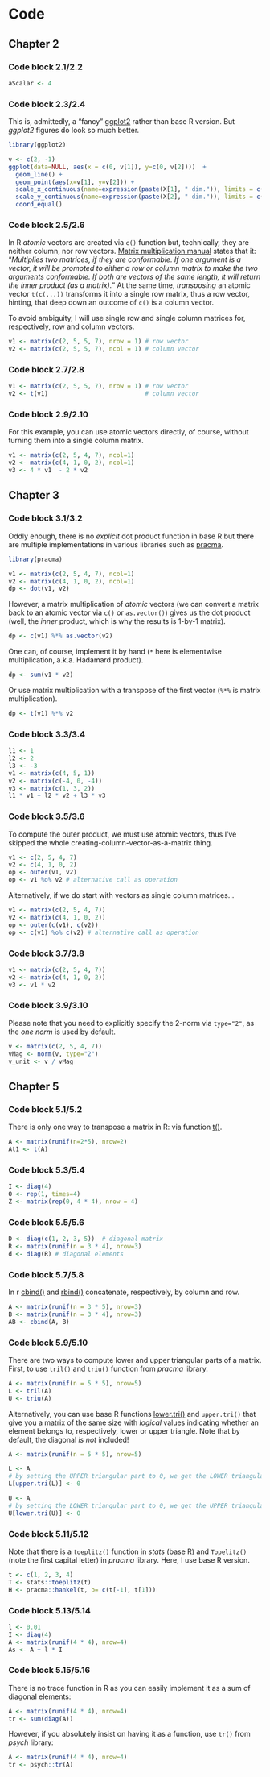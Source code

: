 # Code

## Chapter 2

### Code block 2.1/2.2 {-}
```r
aScalar <- 4
```

### Code block 2.3/2.4 {-}
This is, admittedly, a "fancy" [ggplot2](https://ggplot2.tidyverse.org/) rather than base R version. But _ggplot2_ figures do look so much better.
```r
library(ggplot2)

v <- c(2, -1)
ggplot(data=NULL, aes(x = c(0, v[1]), y=c(0, v[2])))  + 
  geom_line() + 
  geom_point(aes(x=v[1], y=v[2])) + 
  scale_x_continuous(name=expression(paste(X[1], " dim.")), limits = c(-3, 3)) + 
  scale_y_continuous(name=expression(paste(X[2], " dim.")), limits = c(-3, 3)) + 
  coord_equal()
```

### Code block 2.5/2.6 {-}
In R _atomic_ vectors are created via `c()` function but, technically, they are neither column, nor row vectors. [Matrix multiplication manual](https://stat.ethz.ch/R-manual/R-devel/library/base/html/matmult.html) states that it: "_Multiplies two matrices, if they are conformable. If one argument is a vector, it will be promoted to either a row or column matrix to make the two arguments conformable. If both are vectors of the same length, it will return the inner product (as a matrix)._" At the same time, _transposing_ an atomic vector `t(c(...))` transforms it into a single row matrix, thus a row vector, hinting, that deep down an outcome of `c()` is a column vector.

To avoid ambiguity, I will use single row and single column matrices for, respectively, row and column vectors.

```r
v1 <- matrix(c(2, 5, 5, 7), nrow = 1) # row vector
v2 <- matrix(c(2, 5, 5, 7), ncol = 1) # column vector
```

### Code block 2.7/2.8 {-}
```r
v1 <- matrix(c(2, 5, 5, 7), nrow = 1) # row vector
v2 <- t(v1)                           # column vector
```
 

### Code block 2.9/2.10 {-}
For this example, you can use atomic vectors directly, of course, without turning them into a single column matrix.
```r
v1 <- matrix(c(2, 5, 4, 7), ncol=1)
v2 <- matrix(c(4, 1, 0, 2), ncol=1)
v3 <- 4 * v1  - 2 * v2
```

## Chapter 3

### Code block 3.1/3.2 {-}
Oddly enough, there is no _explicit_ dot product function in base R but there are multiple implementations in various libraries such as [pracma](https://github.com/cran/pracma).
```r
library(pracma)

v1 <- matrix(c(2, 5, 4, 7), ncol=1)
v2 <- matrix(c(4, 1, 0, 2), ncol=1)
dp <- dot(v1, v2)
```

However, a matrix multiplication of _atomic_ vectors (we can convert a matrix back to an atomic vector via `c()` or `as.vector()`) gives us the dot product (well, the _inner_ product, which is why the results is 1-by-1 matrix).
```r
dp <- c(v1) %*% as.vector(v2)
```

One can, of course, implement it by hand (`*` here is elementwise multiplication, a.k.a. Hadamard product).
```r
dp <- sum(v1 * v2)
```

Or use matrix multiplication with a transpose of the first vector (`%*%` is matrix multiplication).
```r
dp <- t(v1) %*% v2
```

### Code block 3.3/3.4 {-}
```r
l1 <- 1
l2 <- 2
l3 <- -3
v1 <- matrix(c(4, 5, 1))
v2 <- matrix(c(-4, 0, -4))
v3 <- matrix(c(1, 3, 2))
l1 * v1 + l2 * v2 + l3 * v3
```

### Code block 3.5/3.6 {-}
To compute the outer product, we must use atomic vectors, thus I've skipped the whole creating-column-vector-as-a-matrix thing.
```r
v1 <- c(2, 5, 4, 7)
v2 <- c(4, 1, 0, 2)
op <- outer(v1, v2)
op <- v1 %o% v2 # alternative call as operation
```

Alternatively, if we do start with vectors as single column matrices...
```r
v1 <- matrix(c(2, 5, 4, 7))
v2 <- matrix(c(4, 1, 0, 2))
op <- outer(c(v1), c(v2))
op <- c(v1) %o% c(v2) # alternative call as operation
```

### Code block 3.7/3.8 {-}
```r
v1 <- matrix(c(2, 5, 4, 7))
v2 <- matrix(c(4, 1, 0, 2))
v3 <- v1 * v2
```

### Code block 3.9/3.10 {-}
Please note that you need to explicitly specify the 2-norm via `type="2"`, as the _one norm_ is used by default.
```r
v <- matrix(c(2, 5, 4, 7))
vMag <- norm(v, type="2")
v_unit <- v / vMag
```

## Chapter 5

### Code block 5.1/5.2 {-}
There is only one way to transpose a matrix in R: via function [t()](https://stat.ethz.ch/R-manual/R-devel/library/base/html/t.html).

```r
A <- matrix(runif(n=2*5), nrow=2)
At1 <- t(A)
```

### Code block 5.3/5.4 {-}
```r
I <- diag(4)
O <- rep(1, times=4)
Z <- matrix(rep(0, 4 * 4), nrow = 4)
```

### Code block 5.5/5.6 {-}
```r
D <- diag(c(1, 2, 3, 5))  # diagonal matrix
R <- matrix(runif(n = 3 * 4), nrow=3)
d <- diag(R) # diagonal elements
```

### Code block 5.7/5.8 {-}
In r [cbind()](https://stat.ethz.ch/R-manual/R-devel/library/base/html/cbind.html) and [rbind()](https://stat.ethz.ch/R-manual/R-devel/library/base/html/cbind.html) concatenate, respectively, by column and row.
```r
A <- matrix(runif(n = 3 * 5), nrow=3)
B <- matrix(runif(n = 3 * 4), nrow=3)
AB <- cbind(A, B)
```

### Code block 5.9/5.10 {-}
There are two ways to compute lower and upper triangular parts of a matrix. First, to use `tril()` and `triu()` function from _pracma_ library.
```r
A <- matrix(runif(n = 5 * 5), nrow=5)
L <- tril(A)
U <- triu(A)
```

Alternatively, you can use base R functions [lower.tri()](https://stat.ethz.ch/R-manual/R-devel/library/base/html/lower.tri.html) and `upper.tri()` that give you a matrix of the same size with _logical_ values indicating whether an element belongs to, respectively, lower or upper triangle. Note that by default, the diagonal _is not_ included!
```r
A <- matrix(runif(n = 5 * 5), nrow=5)

L <- A
# by setting the UPPER triangular part to 0, we get the LOWER triangular part and the diagonal
L[upper.tri(L)] <- 0

U <- A
# by setting the LOWER triangular part to 0, we get the UPPER triangular part and the diagonal
U[lower.tri(U)] <- 0
```

### Code block 5.11/5.12 {-}
Note that there is a `toeplitz()` function in _stats_ (base R) and `Topelitz()` (note the first capital letter) in _pracma_ library. Here, I use base R version.
```r
t <- c(1, 2, 3, 4)
T <- stats::toeplitz(t)
H <- pracma::hankel(t, b= c(t[-1], t[1]))
```
### Code block 5.13/5.14 {-}
```r
l <- 0.01
I <- diag(4)
A <- matrix(runif(4 * 4), nrow=4)
As <- A + l * I
```

### Code block 5.15/5.16 {-}
There is no trace function in R as you can easily implement it as a sum of diagonal elements:
```r
A <- matrix(runif(4 * 4), nrow=4)
tr <- sum(diag(A))
```

However, if you absolutely insist on having it as a function, use `tr()` from _psych_ library:
```r
A <- matrix(runif(4 * 4), nrow=4)
tr <- psych::tr(A)
```

